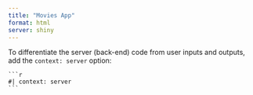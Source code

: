 ```yaml
---
title: "Movies App"
format: html
server: shiny
---
```

To differentiate the server (back-end) code from user inputs and outputs, add the `context: server` option: 

````verbatim
```r
#| context: server
```
````